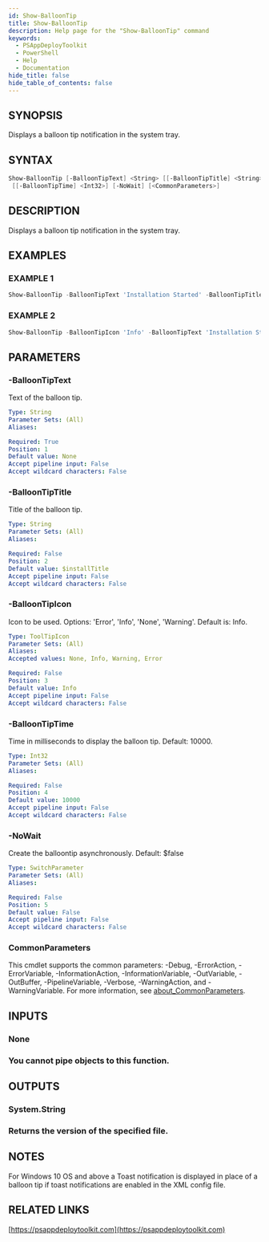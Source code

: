 ```yaml
---
id: Show-BalloonTip
title: Show-BalloonTip
description: Help page for the "Show-BalloonTip" command
keywords:
  - PSAppDeployToolkit
  - PowerShell
  - Help
  - Documentation
hide_title: false
hide_table_of_contents: false
---
```


## SYNOPSIS

Displays a balloon tip notification in the system tray.

## SYNTAX

```powershell
Show-BalloonTip [-BalloonTipText] <String> [[-BalloonTipTitle] <String>] [[-BalloonTipIcon] <ToolTipIcon>]
 [[-BalloonTipTime] <Int32>] [-NoWait] [<CommonParameters>]
```

## DESCRIPTION

Displays a balloon tip notification in the system tray.

## EXAMPLES

### EXAMPLE 1

```powershell
Show-BalloonTip -BalloonTipText 'Installation Started' -BalloonTipTitle 'Application Name'
```

### EXAMPLE 2

```powershell
Show-BalloonTip -BalloonTipIcon 'Info' -BalloonTipText 'Installation Started' -BalloonTipTitle 'Application Name' -BalloonTipTime 1000
```

## PARAMETERS

### -BalloonTipText

Text of the balloon tip.

```yaml
Type: String
Parameter Sets: (All)
Aliases:

Required: True
Position: 1
Default value: None
Accept pipeline input: False
Accept wildcard characters: False
```

### -BalloonTipTitle

Title of the balloon tip.

```yaml
Type: String
Parameter Sets: (All)
Aliases:

Required: False
Position: 2
Default value: $installTitle
Accept pipeline input: False
Accept wildcard characters: False
```

### -BalloonTipIcon

Icon to be used.
Options: 'Error', 'Info', 'None', 'Warning'.
Default is: Info.

```yaml
Type: ToolTipIcon
Parameter Sets: (All)
Aliases:
Accepted values: None, Info, Warning, Error

Required: False
Position: 3
Default value: Info
Accept pipeline input: False
Accept wildcard characters: False
```

### -BalloonTipTime

Time in milliseconds to display the balloon tip.
Default: 10000.

```yaml
Type: Int32
Parameter Sets: (All)
Aliases:

Required: False
Position: 4
Default value: 10000
Accept pipeline input: False
Accept wildcard characters: False
```

### -NoWait

Create the balloontip asynchronously.
Default: $false

```yaml
Type: SwitchParameter
Parameter Sets: (All)
Aliases:

Required: False
Position: 5
Default value: False
Accept pipeline input: False
Accept wildcard characters: False
```

### CommonParameters

This cmdlet supports the common parameters: -Debug, -ErrorAction, -ErrorVariable, -InformationAction, -InformationVariable, -OutVariable, -OutBuffer, -PipelineVariable, -Verbose, -WarningAction, and -WarningVariable. For more information, see [about_CommonParameters](http://go.microsoft.com/fwlink/?LinkID=113216).

## INPUTS

### None

### You cannot pipe objects to this function.
## OUTPUTS

### System.String

### Returns the version of the specified file.
## NOTES
For Windows 10 OS and above a Toast notification is displayed in place of a balloon tip if toast notifications are enabled in the XML config file.

## RELATED LINKS

[https://psappdeploytoolkit.com](https://psappdeploytoolkit.com)
